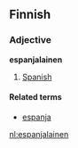 ==Finnish==
===Adjective===
'''espanjalainen'''

# [[Spanish]]

====Related terms====
*[[espanja]]

[[nl:espanjalainen]]